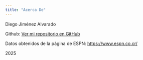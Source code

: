 ```yaml
---
title: "Acerca De"
---
```


Diego Jiménez Alvarado

Github: [Ver mi repositorio en GitHub](https://github.com/dojzao/problema-clasificacion)

Datos obtenidos de la página de ESPN: [https://www.espn.co.cr/](https://www.espn.co.cr/basquetbol/nba/resultados)

2025
